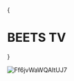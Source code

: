 
{<h1 className="text-center font-extrabold md:text-5xl mt-8">BEETS TV</h1>}

![Ff6jvWaWQAItUJ7](https://user-images.githubusercontent.com/109503546/207666610-a6dc44f6-1adc-4cb6-84bf-ea46afd8f2a5.jpeg)
